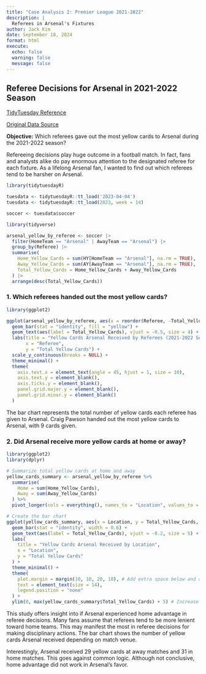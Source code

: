 ```yaml
---
title: "Case Analysis 2: Premier League 2021-2022"
description: |
  Referees in Arsenal's Fixtures
author: Jack Kim
date: September 18, 2024
format: html
execute:
  echo: false
  warning: false
  message: false
---
```


## Referee Decisions for Arsenal in 2021-2022 Season

[TidyTuesday Reference](https://github.com/rfordatascience/tidytuesday/tree/master/data/2023/2023-04-04)

[Original Data Source](https://www.kaggle.com/datasets/evangower/premier-league-match-data)

**Objective:** Which referees gave out the most yellow cards to Arsenal during the 2021-2022 season?

Refereeing decisions play huge outcome in a football match. In fact, fans and analysts alike do pay enormous attention to the designated referee for each fixture. As a lifelong Arsenal fan, I wanted to find out which referees tend to be harsher on Arsenal.

```r
library(tidytuesdayR)

tuesdata <- tidytuesdayR::tt_load('2023-04-04')
tuesdata <- tidytuesdayR::tt_load(2023, week = 14)

soccer <- tuesdata$soccer

```

```r
library(tidyverse)

arsenal_yellow_by_referee <- soccer |>
  filter(HomeTeam == "Arsenal" | AwayTeam == "Arsenal") |>
  group_by(Referee) |>
  summarise(
    Home_Yellow_Cards = sum(HY[HomeTeam == "Arsenal"], na.rm = TRUE),
    Away_Yellow_Cards = sum(AY[AwayTeam == "Arsenal"], na.rm = TRUE),
    Total_Yellow_Cards = Home_Yellow_Cards + Away_Yellow_Cards
  ) |>
  arrange(desc(Total_Yellow_Cards))

```


### 1. Which referees handed out the most yellow cards?
```r
library(ggplot2)

ggplot(arsenal_yellow_by_referee, aes(x = reorder(Referee, -Total_Yellow_Cards), y = Total_Yellow_Cards)) +
  geom_bar(stat = "identity", fill = "yellow") +
  geom_text(aes(label = Total_Yellow_Cards), vjust = -0.5, size = 4) +
  labs(title = "Yellow Cards Arsenal Received by Referees (2021-2022 Season)", 
       x = "Referee", 
       y = "Total Yellow Cards") +
  scale_y_continuous(breaks = NULL) +
  theme_minimal() +
  theme(
    axis.text.x = element_text(angle = 45, hjust = 1, size = 10), 
    axis.text.y = element_blank(),  
    axis.ticks.y = element_blank(), 
    panel.grid.major.y = element_blank(),
    panel.grid.minor.y = element_blank()  
  )
```

The bar chart represents the total number of yellow cards each referee has given to Arsenal. Craig Pawson handed out the most yellow cards to Arsenal, with 9 cards given.


### 2. Did Arsenal receive more yellow cards at home or away?

```r
library(ggplot2)
library(dplyr)

# Summarize total yellow cards at home and away
yellow_cards_summary <- arsenal_yellow_by_referee %>%
  summarise(
    Home = sum(Home_Yellow_Cards),
    Away = sum(Away_Yellow_Cards)
  ) %>%
  pivot_longer(cols = everything(), names_to = "Location", values_to = "Total_Yellow_Cards")

# Create the bar chart
ggplot(yellow_cards_summary, aes(x = Location, y = Total_Yellow_Cards, fill = Location)) +
  geom_bar(stat = "identity", width = 0.6) +
  geom_text(aes(label = Total_Yellow_Cards), vjust = -0.2, size = 5) + # Adjust vertical position of text
  labs(
    title = "Yellow Cards Arsenal Received by Location",
    x = "Location",
    y = "Total Yellow Cards"
  ) +
  theme_minimal() +
  theme(
    plot.margin = margin(10, 10, 20, 10), # Add extra space below and above the plot
    text = element_text(size = 14),
    legend.position = "none"
  ) +
  ylim(0, max(yellow_cards_summary$Total_Yellow_Cards) + 5) # Increase y-axis limit to prevent clipping


```

This study offers insight into if Arsenal experienced home advantage in referee decisions. Many fans assume that referees tend to be more lenient toward home teams. This may manifest the most in referee decisions for making disciplinary actions. The bar chart shows the number of yellow cards Arsenal received depending on match venue.

Interestingly, Arsenal received 29 yellow cards at away matches and 31 in home matches. This goes against common logic. Although not conclusive, home advantage did not work in Arsenal's favor.
